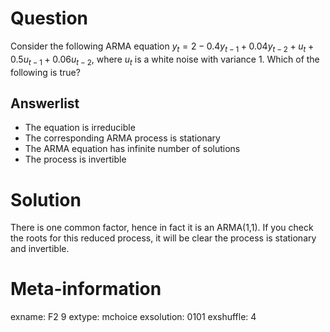 
Question
========


Consider the following ARMA equation  $y_t= 2 - 0.4 y_{t-1} + 0.04 y_{t-2} + u_t + 0.5 u_{t-1}+ 0.06 u_{t-2}$, where $u_t$ is a white noise with variance 1. Which of the following is true?



Answerlist
----------

*  The equation is irreducible 
*  The corresponding ARMA process   is stationary 
*  The ARMA equation has infinite number of solutions
*  The process is invertible


Solution
========

There is one common factor, hence in fact it is an ARMA(1,1). If you check the roots for this reduced process, it will be clear the process is stationary and invertible. 



Meta-information
================
exname: F2 9
extype: mchoice
exsolution: 0101
exshuffle: 4

